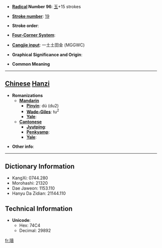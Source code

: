 * '''[[Wiktionary:Chinese radical index| Radical]] Number 96''': [[Wiktionary:Chinese radical index 玉|玉]]+15 strokes

* '''[[Wiktionary:Chinese total strokes index|Stroke number]]''': [[Wiktionary:Chinese total strokes index 19|19]]

* '''Stroke order''': 

* '''[[Wiktionary:Chinese four corner index|Four-Corner System]]''': 

* '''[[Wiktionary:Chinese Cangjie index|Cangjie input]]''': 一土土田金 (MGGWC)

* '''Graphical Significance and Origin''': 

* '''Common Meaning'''

----

== [[Chinese]] [[Hanzi]] ==

* '''Romanizations'''
** '''[[Mandarin]]'''
*** '''[[Pinyin]]''': dú (du2)
*** '''[[Wade-Giles]]''': tu<sup>2</sup>
*** '''[[Yale]]''': 
** '''[[Cantonese]]'''
*** '''[[Jyutping]]''':
*** '''[[Penkyamp]]''': 
*** '''[[Yale]]''': 

* '''Other info''': 

----

== Dictionary Information ==

* KangXi: 0744.280
* Morohashi: 21320
* Dae Jaweon: 1153.110
* Hanyu Da Zidian: 21144.110

== Technical Information ==

* '''Unicode''':
** Hex: 74C4
** Decimal: 29892

[[fr:瓄]]